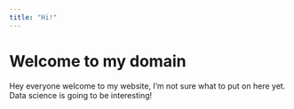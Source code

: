 ```yaml
---
title: "Hi!"
---
```


# Welcome to my domain 

Hey everyone welcome to my website, I'm not sure what to put on here yet.
Data science is going to be interesting!